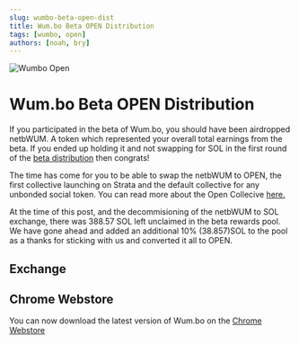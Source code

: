 ```yaml
---
slug: wumbo-beta-open-dist
title: Wum.bo Beta OPEN Distribution
tags: [wumbo, open]
authors: [noah, bry]
---
```


![Wumbo Open](./wumopen.png)

# Wum.bo Beta OPEN Distribution

If you participated in the beta of Wum.bo, you should have been airdropped netbWUM. A token which represented your overall total earnings from the beta. If you ended up holding it and not swapping for SOL in the first round of the [beta distribution](https://blog.strataprotocol.com/wumbo-beta-dist) then congrats!

The time has come for you to be able to swap the netbWUM to OPEN, the first collective launching on Strata and the default collective for any unbonded social token. You can read more about the Open Collecive [here.](https://blog.strataprotocol.com/open-collective)

At the time of this post, and the decommisioning of the netbWUM to SOL exchange, there was 388.57 SOL left unclaimed in the beta rewards pool. We have gone ahead and added an additional 10% (38.857)SOL to the pool as a thanks for sticking with us and converted it all to OPEN.

## Exchange


<ClaimOpen />

## Chrome Webstore

You can now download the latest version of Wum.bo on the [Chrome Webstore](https://chrome.google.com/webstore/detail/wumbo/opmfbcncfajkanpggglkgabbfhebgikk)
